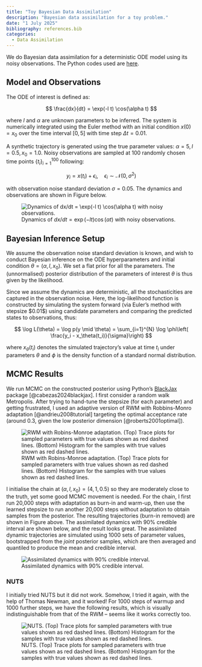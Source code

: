 ```yaml
---
title: "Toy Bayesian Data Assimilation"
description: "Bayesian data assimilation for a toy problem."
date: "1 July 2025"
bibliography: references.bib
categories:
  - Data Assimilation
---
```


We do Bayesian data assimilation for a deterministic ODE model using its noisy observations. The Python codes used are [here](code.py).

## Model and Observations

The ODE of interest is defined as:

$$
\frac{dx}{dt} = \exp(-l t) \cos(\alpha t)
$$

where $l$ and $\alpha$ are unknown parameters to be inferred. The system is numerically integrated using the Euler method with an initial condition $x(0) = x_0$ over the time interval $[0, 5]$ with time step $\Delta t = 0.01$.

A synthetic trajectory is generated using the true parameter values: $\alpha = 5, l = 0.5, x_0 = 1.0$. Noisy observations are sampled at 100 randomly chosen time points $\{t_i\}_{i=1}^{100}$ following:

$$
y_i = x(t_i) + \epsilon_i, \quad \epsilon_i \sim \mathcal{N}(0, \sigma^2)
$$

with observation noise standard deviation $\sigma = 0.05$. The dynamics and observations are shown in Figure below. 

![Dynamics of $dx/dt = \exp(-l t) \cos(\alpha t)$ with noisy observations.](./latent_dynamics_observations.png)

## Bayesian Inference Setup

We assume the observation noise standard deviation is known, and wish to conduct Bayesian inference on the ODE hyperparameters and initial condition $\theta = (\alpha, l, x_0)$. We set a flat prior for all the parameters. The (unnormalised) posterior distribution of the parameters of interest $\theta$ is thus given by the likelihood.

Since we assume the dynamics are deterministic, all the stochasticities are captured in the observation noise. Here, the log-likelihood function is constructed by simulating the system forward (via Euler's method with stepsize \$0.01\$) using candidate parameters and comparing the predicted states to observations, thus:

$$
\log L(\theta) = \log p(y \mid \theta) = \sum_{i=1}^{N} \log \phi\left( \frac{y_i - x_\theta(t_i)}{\sigma}\right)
$$

where $x_\theta(t_i)$ denotes the simulated trajectory's value at time $t_i$ under parameters $\theta$ and $\phi$ is the density function of a standard normal distribution.

## MCMC Results

We run MCMC on the constructed posterior using Python's [BlackJax](https://blackjax-devs.github.io/blackjax/) package [@cabezas2024blackjax]. I first consider a random walk Metropolis. After trying to hand-tune the stepsize (for each parameter) and getting frustrated, I used an adaptive version of RWM with Robbins-Monro adaptation [@andrieu2008tutorial] targeting the optimal acceptance rate (around 0.3, given the low posterior dimension [@roberts2001optimal]).

![RWM with Robins-Monroe adaptation. (Top) Trace plots for sampled parameters with true values shown as red dashed lines. (Bottom) Histogram for the samples with true values shown as red dashed lines.](./mcmc_chain.png)

I initialise the chain at $(\alpha, l, x_0) = (4,1,0.5)$ so they are moderately close to the truth, yet some good MCMC movement is needed. For the chain, I first run 20,000 steps with adaptation as burn-in and warm-up, then use the learned stepsize to run another 20,000 steps without adaptation to obtain samples from the posterior. The resulting trajectories (burn-in removed) are shown in Figure above. The assimilated dynamics with 90% credible interval are shown below, and the result looks great. The assimilated dynamic trajectories are simulated using 1000 sets of parameter values, bootstrapped from the *joint* posterior samples, which are then averaged and quantiled to produce the mean and credible interval.

![Assimilated dynamics with 90% credible interval.](data_assimilation_result.png)

### NUTS

I initially tried NUTS but it did not work. Somehow, I tried it again, with the help of Thomas Newman, and it worked! For 1000 steps of warmup and 1000 further steps, we have the following results, which is visually indistinguishable from that of the RWM -- seems like it works correctly too. 

![NUTS. (Top) Trace plots for sampled parameters with true values shown as red dashed lines. (Bottom) Histogram for the samples with true values shown as red dashed lines.](./nuts_results.png)